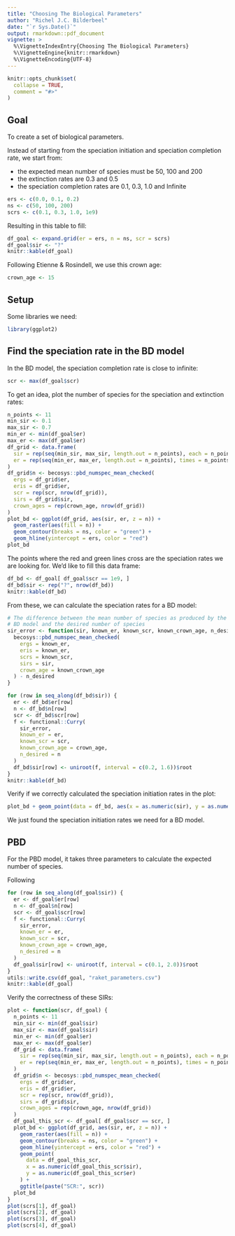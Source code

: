 ```yaml
---
title: "Choosing The Biological Parameters"
author: "Richel J.C. Bilderbeel"
date: "`r Sys.Date()`"
output: rmarkdown::pdf_document
vignette: >
  %\VignetteIndexEntry{Choosing The Biological Parameters}
  %\VignetteEngine{knitr::rmarkdown}
  %\VignetteEncoding{UTF-8}
---
```


```r
knitr::opts_chunk$set(
  collapse = TRUE,
  comment = "#>"
)
```

## Goal

To create a set of biological parameters.

Instead of starting from the speciation
initiation and speciation completion rate, we start from:

 * the expected mean number of species must be 50, 100 and 200
 * the extinction rates are 0.3 and 0.5
 * the speciation completion rates are 0.1, 0.3, 1.0 and Infinite

```r
ers <- c(0.0, 0.1, 0.2)
ns <- c(50, 100, 200)
scrs <- c(0.1, 0.3, 1.0, 1e9)
```

Resulting in this table to fill:

```r
df_goal <- expand.grid(er = ers, n = ns, scr = scrs)
df_goal$sir <- "?"
knitr::kable(df_goal)
```

Following Etienne & Rosindell, we use this crown age:

```r
crown_age <- 15
```

## Setup

Some libraries we need:

```r
library(ggplot2)
```

## Find the speciation rate in the BD model

In the BD model, the speciation completion rate is close to infinite:

```r
scr <- max(df_goal$scr)
```

To get an idea, plot the number of species for the speciation and extinction rates:

```r
n_points <- 11
min_sir <- 0.1
max_sir <- 0.7
min_er <- min(df_goal$er)
max_er <- max(df_goal$er)
df_grid <- data.frame(
  sir = rep(seq(min_sir, max_sir, length.out = n_points), each = n_points),  
  er = rep(seq(min_er, max_er, length.out = n_points), times = n_points)
)
df_grid$n <- becosys::pbd_numspec_mean_checked(
  ergs = df_grid$er, 
  eris = df_grid$er, 
  scr = rep(scr, nrow(df_grid)), 
  sirs = df_grid$sir, 
  crown_ages = rep(crown_age, nrow(df_grid))
)
plot_bd <- ggplot(df_grid, aes(sir, er, z = n)) + 
  geom_raster(aes(fill = n)) + 
  geom_contour(breaks = ns, color = "green") +
  geom_hline(yintercept = ers, color = "red")
plot_bd
```

The points where the red and green lines cross are the speciation rates
we are looking for. We'd like to fill this data frame:

```r
df_bd <- df_goal[ df_goal$scr == 1e9, ]
df_bd$sir <- rep("?", nrow(df_bd))
knitr::kable(df_bd)
```

From these, we can calculate the speciation rates for a BD model:

```r
# The difference between the mean number of species as produced by the
# BD model and the desired number of species
sir_error <- function(sir, known_er, known_scr, known_crown_age, n_desired) {
  becosys::pbd_numspec_mean_checked( 
    ergs = known_er, 
    eris = known_er, 
    scrs = known_scr, 
    sirs = sir,
    crown_age = known_crown_age
  ) - n_desired
}

for (row in seq_along(df_bd$sir)) {
  er <- df_bd$er[row]
  n <- df_bd$n[row]
  scr <- df_bd$scr[row]
  f <- functional::Curry(
    sir_error,
    known_er = er, 
    known_scr = scr, 
    known_crown_age = crown_age,
    n_desired = n
  )
  df_bd$sir[row] <- uniroot(f, interval = c(0.2, 1.6))$root
}
knitr::kable(df_bd)
```

Verify if we correctly calculated the speciation initiation rates in the plot:

```r
plot_bd + geom_point(data = df_bd, aes(x = as.numeric(sir), y = as.numeric(er)))
```

We just found the speciation initiation rates we need for a BD model.

## PBD

For the PBD model, it takes three parameters to calculate the expected number of species.

Following 

```r
for (row in seq_along(df_goal$sir)) {
  er <- df_goal$er[row]
  n <- df_goal$n[row]
  scr <- df_goal$scr[row]
  f <- functional::Curry(
    sir_error,
    known_er = er, 
    known_scr = scr, 
    known_crown_age = crown_age,
    n_desired = n
  )
  df_goal$sir[row] <- uniroot(f, interval = c(0.1, 2.0))$root
}
utils::write.csv(df_goal, "raket_parameters.csv")
knitr::kable(df_goal)
```

Verify the correctness of these SIRs:

```r
plot <- function(scr, df_goal) {
  n_points <- 11
  min_sir <- min(df_goal$sir)
  max_sir <- max(df_goal$sir)
  min_er <- min(df_goal$er)
  max_er <- max(df_goal$er)
  df_grid <- data.frame(
    sir = rep(seq(min_sir, max_sir, length.out = n_points), each = n_points),  
    er = rep(seq(min_er, max_er, length.out = n_points), times = n_points)
  )
  df_grid$n <- becosys::pbd_numspec_mean_checked(
    ergs = df_grid$er, 
    eris = df_grid$er, 
    scr = rep(scr, nrow(df_grid)), 
    sirs = df_grid$sir, 
    crown_ages = rep(crown_age, nrow(df_grid))
  )
  df_goal_this_scr <- df_goal[ df_goal$scr == scr, ]
  plot_bd <- ggplot(df_grid, aes(sir, er, z = n)) + 
    geom_raster(aes(fill = n)) + 
    geom_contour(breaks = ns, color = "green") +
    geom_hline(yintercept = ers, color = "red") +
    geom_point(
      data = df_goal_this_scr, 
      x = as.numeric(df_goal_this_scr$sir),
      y = as.numeric(df_goal_this_scr$er)
    ) +
    ggtitle(paste("SCR:", scr))
  plot_bd
}
plot(scrs[1], df_goal)
plot(scrs[2], df_goal)
plot(scrs[3], df_goal)
plot(scrs[4], df_goal)
```
